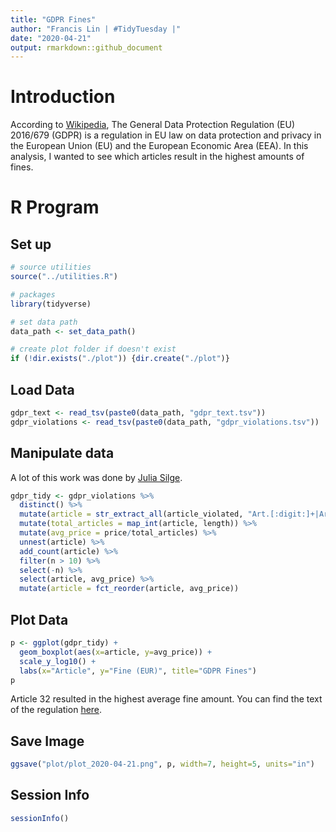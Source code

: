 ```yaml
---
title: "GDPR Fines"
author: "Francis Lin | #TidyTuesday |"
date: "2020-04-21"
output: rmarkdown::github_document
---
```


# Introduction


According to [Wikipedia](https://en.wikipedia.org/wiki/General_Data_Protection_Regulation), The General Data Protection Regulation (EU) 2016/679 (GDPR) is a regulation in EU law on data protection and privacy in the European Union (EU) and the European Economic Area (EEA). In this analysis, I wanted to see which articles result in the highest amounts of fines.

# R Program

## Set up

```r
# source utilities
source("../utilities.R")

# packages
library(tidyverse)

# set data path
data_path <- set_data_path()

# create plot folder if doesn't exist
if (!dir.exists("./plot")) {dir.create("./plot")}
```


## Load Data

```r
gdpr_text <- read_tsv(paste0(data_path, "gdpr_text.tsv"))
gdpr_violations <- read_tsv(paste0(data_path, "gdpr_violations.tsv"))
```


## Manipulate data

A lot of this work was done by [Julia Silge](https://juliasilge.com/blog/gdpr-violations/).

```r
gdpr_tidy <- gdpr_violations %>%
  distinct() %>%
  mutate(article = str_extract_all(article_violated, "Art.[:digit:]+|Art. [:digit:]+")) %>%
  mutate(total_articles = map_int(article, length)) %>% 
  mutate(avg_price = price/total_articles) %>%
  unnest(article) %>%
  add_count(article) %>%
  filter(n > 10) %>%
  select(-n) %>%
  select(article, avg_price) %>%
  mutate(article = fct_reorder(article, avg_price))
```


## Plot Data

```r
p <- ggplot(gdpr_tidy) +
  geom_boxplot(aes(x=article, y=avg_price)) + 
  scale_y_log10() + 
  labs(x="Article", y="Fine (EUR)", title="GDPR Fines")
p
```

Article 32 resulted in the highest average fine amount. You can find the text of the regulation [here](https://www.privacy-regulation.eu/en/article-32-security-of-processing-GDPR.htm).

## Save Image

```r
ggsave("plot/plot_2020-04-21.png", p, width=7, height=5, units="in")
```


## Session Info

```r
sessionInfo()
```
